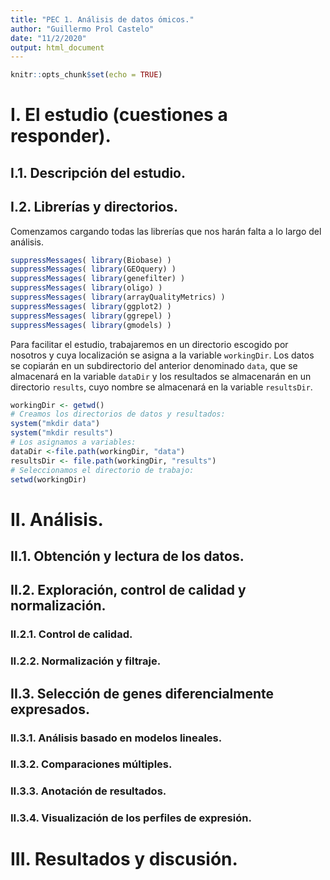 ```yaml
---
title: "PEC 1. Análisis de datos ómicos."
author: "Guillermo Prol Castelo"
date: "11/2/2020"
output: html_document
---
```


```r
knitr::opts_chunk$set(echo = TRUE)
```

# I. El estudio (cuestiones a responder).

## I.1. Descripción del estudio.

## I.2. Librerías y directorios.

Comenzamos cargando todas las librerías que nos harán falta a lo largo del análisis.

```r
suppressMessages( library(Biobase) )
suppressMessages( library(GEOquery) )
suppressMessages( library(genefilter) )
suppressMessages( library(oligo) )
suppressMessages( library(arrayQualityMetrics) )
suppressMessages( library(ggplot2) )
suppressMessages( library(ggrepel) )
suppressMessages( library(gmodels) )
```

Para facilitar el estudio, trabajaremos en un directorio escogido por nosotros y cuya localización se asigna a la variable `workingDir`. Los datos se copiarán en un subdirectorio del anterior denominado `data`, que se almacenará en la variable `dataDir` y los resultados se almacenarán en un directorio `results`, cuyo nombre se almacenará en la variable `resultsDir`.

```r
workingDir <- getwd()
# Creamos los directorios de datos y resultados:
system("mkdir data")
system("mkdir results")
# Los asignamos a variables:
dataDir <-file.path(workingDir, "data")
resultsDir <- file.path(workingDir, "results")
# Seleccionamos el directorio de trabajo:
setwd(workingDir)
```


# II. Análisis.

## II.1. Obtención y lectura de los datos.


## II.2. Exploración, control de calidad y normalización.


### II.2.1. Control de calidad.


### II.2.2. Normalización y filtraje.



## II.3. Selección de genes diferencialmente expresados.


### II.3.1. Análisis basado en modelos lineales.


### II.3.2. Comparaciones múltiples.


### II.3.3. Anotación de resultados.


### II.3.4. Visualización de los perfiles de expresión.



# III. Resultados y discusión.














